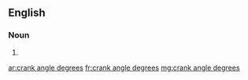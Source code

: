 ==English==

===Noun===
{{head|en|noun plural form|head=[[crank]] [[angle]] [[degrees]]}}

# {{plural of|crank angle degree|lang=en}}

[[ar:crank angle degrees]]
[[fr:crank angle degrees]]
[[mg:crank angle degrees]]